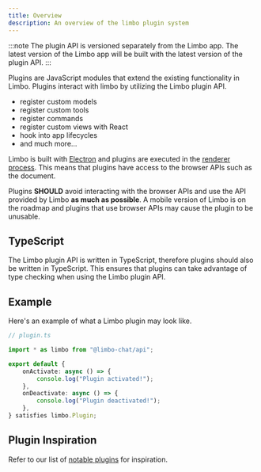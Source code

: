 ```yaml
---
title: Overview
description: An overview of the limbo plugin system
---
```


:::note
The plugin API is versioned separately from the Limbo app. The latest version of the Limbo
app will be built with the latest version of the plugin API.
:::

Plugins are JavaScript modules that extend the existing functionality in Limbo. Plugins interact with limbo by utilizing the Limbo plugin API.

- register custom models
- register custom tools
- register commands
- register custom views with React
- hook into app lifecycles
- and much more...

Limbo is built with [Electron](https://www.electronjs.org/) and plugins are executed in the [renderer process](https://www.electronjs.org/docs/latest/tutorial/process-model#the-renderer-process). This means that plugins have access to the browser APIs such as the document.

Plugins **SHOULD** avoid interacting with the browser APIs and use the API provided by Limbo **as much as possible**. A mobile version of Limbo is on the roadmap and plugins that use browser APIs may cause the plugin to be unusable.

## TypeScript

The Limbo plugin API is written in TypeScript, therefore plugins should also be written in TypeScript. This ensures that plugins can take advantage of type checking when using the Limbo plugin API.

## Example

Here's an example of what a Limbo plugin may look like.

```ts
// plugin.ts

import * as limbo from "@limbo-chat/api";

export default {
	onActivate: async () => {
		console.log("Plugin activated!");
	},
	onDeactivate: async () => {
		console.log("Plugin deactivated!");
	},
} satisfies limbo.Plugin;
```

## Plugin Inspiration

Refer to our list of [notable plugins](./plugins/guides/notable-plugins) for inspiration.
